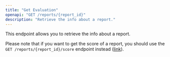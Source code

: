 ```yaml
---
title: "Get Evaluation"
openapi: "GET /reports/{report_id}"
description: "Retrieve the info about a report."
---
```


This endpoint allows you to retrieve the info about a report.

Please note that if you want to get the score of a report, you should use the `GET /reports/{report_id}/score` endpoint instead ([link](./reference/get-report-score)).